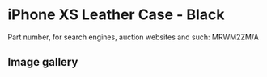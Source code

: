 
# iPhone XS Leather Case - Black

Part number, for search engines, auction websites and such: MRWM2ZM/A

## Image gallery

<div style={{ width: "768px" }}>
  <GalleryComponent
    images={[
      {
        original: "/everysource/MRWM2.png",
        thumbnail: "/everypreview/MRWM2.png",
      },
      {
        original: "/everysource/MRWM2_AV1_GOLD.png",
        thumbnail: "/everypreview/MRWM2_AV1_GOLD.png",
      },
      {
        original: "/everysource/MRWM2_AV1_SILVER.png",
        thumbnail: "/everypreview/MRWM2_AV1_SILVER.png",
      },
      {
        original: "/everysource/MRWM2_AV1_SPACE_GRAY.png",
        thumbnail: "/everypreview/MRWM2_AV1_SPACE_GRAY.png",
      },
      {
        original: "/everysource/MRWM2_AV2.png",
        thumbnail: "/everypreview/MRWM2_AV2.png",
      }
    ]}
  />
</div>